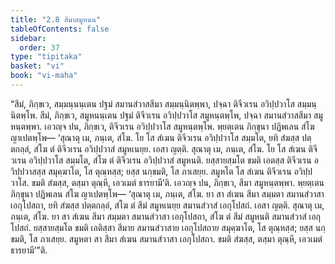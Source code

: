 ```yaml
---
title: "2.8 สีมาสมูหนน"
tableOfContents: false
sidebar:
  order: 37
type: "tipitaka"
basket: "vi"
book: "vi-maha"
---
```



<DynamicBreadcrumb />

<Division number="145" book="vi-maha">

<Paragraph number="613" book="vi-maha">
“สีมํ, ภิกฺขเว, สมฺมนฺนนฺเตน ปฐมํ สมานสํวาสสีมา สมฺมนฺนิตพฺพา, ปจฺฉา ติจีวเรน อวิปฺปวาโส สมฺมนฺนิตพฺโพ. สีมํ, ภิกฺขเว, สมูหนนฺเตน ปฐมํ ติจีวเรน อวิปฺปวาโส สมูหนฺตพฺโพ, ปจฺฉา สมานสํวาสสีมา สมูหนฺตพฺพา. เอวญฺจ ปน, ภิกฺขเว, ติจีวเรน อวิปฺปวาโส สมูหนฺตพฺโพ. พฺยตฺเตน ภิกฺขุนา ปฏิพเลน สํโฆ ญาเปตพฺโพ—
</Paragraph>

<Paragraph number="614" book="vi-maha">
‘สุณาตุ เม, ภนฺเต, สํโฆ. โย โส สํเฆน ติจีวเรน อวิปฺปวาโส สมฺมโต, ยทิ สํฆสฺส ปตฺตกลฺลํ, สํโฆ ตํ ติจีวเรน อวิปฺปวาสํ สมูหเนยฺย. เอสา ญตฺติ.
</Paragraph>

<Paragraph number="615" book="vi-maha">
สุณาตุ เม, ภนฺเต, สํโฆ. โย โส สํเฆน ติจีวเรน อวิปฺปวาโส สมฺมโต, สํโฆ ตํ ติจีวเรน อวิปฺปวาสํ สมูหนติ. ยสฺสายสฺมโต ขมติ เอตสฺส ติจีวเรน อวิปฺปวาสสฺส สมุคฺฆาโต, โส ตุณฺหสฺส; ยสฺส นกฺขมติ, โส ภาเสยฺย. สมูหโต โส สํเฆน ติจีวเรน อวิปฺปวาโส. ขมติ สํฆสฺส, ตสฺมา ตุณฺหี, เอวเมตํ ธารยามี’ติ.
</Paragraph>

<Paragraph number="616" book="vi-maha">
เอวญฺจ ปน, ภิกฺขเว, สีมา สมูหนฺตพฺพา. พฺยตฺเตน ภิกฺขุนา ปฏิพเลน สํโฆ ญาเปตพฺโพ—
</Paragraph>

</Division>
<Division number="146" book="vi-maha">

<Paragraph number="617" book="vi-maha">
‘สุณาตุ เม, ภนฺเต, สํโฆ. ยา สา สํเฆน สีมา สมฺมตา สมานสํวาสา เอกุโปสถา, ยทิ สํฆสฺส ปตฺตกลฺลํ, สํโฆ ตํ สีมํ สมูหเนยฺย สมานสํวาสํ เอกุโปสถํ. เอสา ญตฺติ.
</Paragraph>

<Paragraph number="618" book="vi-maha">
สุณาตุ เม, ภนฺเต, สํโฆ. ยา สา สํเฆน สีมา สมฺมตา สมานสํวาสา เอกุโปสถา, สํโฆ ตํ สีมํ สมูหนติ สมานสํวาสํ เอกุโปสถํ. ยสฺสายสฺมโต ขมติ เอติสฺสา สีมาย สมานสํวาสาย เอกุโปสถาย สมุคฺฆาโต, โส ตุณฺหสฺส; ยสฺส นกฺขมติ, โส ภาเสยฺย. สมูหตา สา สีมา สํเฆน สมานสํวาสา เอกุโปสถา. ขมติ สํฆสฺส, ตสฺมา ตุณฺหี, เอวเมตํ ธารยามี’”ติ.
</Paragraph>
</Division>